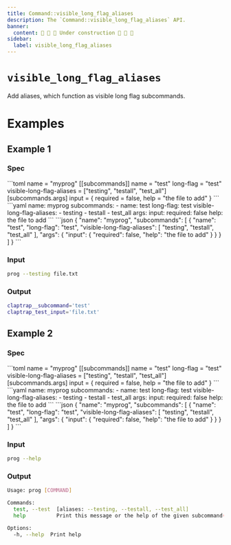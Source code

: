 ```yaml
---
title: Command::visible_long_flag_aliases
description: The `Command::visible_long_flag_aliases` API.
banner:
  content: 🚧 🚧 🚧 Under construction 🚧 🚧 🚧
sidebar:
  label: visible_long_flag_aliases
---
```



# `visible_long_flag_aliases` <LinkButton href="https://docs.rs/clap/latest/clap/struct.Command.html#method.visible_long_flag_aliases" icon="open-book" variant="minimal"></LinkButton>

<Badge text="since 0.1.0" size="small" />

Add aliases, which function as visible long flag subcommands.

# Examples
## Example 1

### Spec

<Tabs syncKey="format">
  <TabItem label="TOML">
```toml
name = "myprog"
[[subcommands]]
name = "test"
long-flag = "test"
visible-long-flag-aliases = ["testing", "testall", "test_all"]
[subcommands.args]
input = { required = false, help = "the file to add" }
```
  </TabItem>
  <TabItem label="YAML">
```yaml
name: myprog
subcommands:
- name: test
  long-flag: test
  visible-long-flag-aliases:
  - testing
  - testall
  - test_all
  args:
    input:
      required: false
      help: the file to add
```
  </TabItem>
  <TabItem label="JSON">
```json
{
  "name": "myprog",
  "subcommands": [
    {
      "name": "test",
      "long-flag": "test",
      "visible-long-flag-aliases": [
        "testing",
        "testall",
        "test_all"
      ],
      "args": {
        "input": {
          "required": false,
          "help": "the file to add"
        }
      }
    }
  ]
}
```
  </TabItem>
</Tabs>

### Input

```bash
prog --testing file.txt
```

### Output

```bash
claptrap__subcommand='test'
claptrap_test_input='file.txt'
```
## Example 2

### Spec

<Tabs syncKey="format">
  <TabItem label="TOML">
```toml
name = "myprog"
[[subcommands]]
name = "test"
long-flag = "test"
visible-long-flag-aliases = ["testing", "testall", "test_all"]
[subcommands.args]
input = { required = false, help = "the file to add" }
```
  </TabItem>
  <TabItem label="YAML">
```yaml
name: myprog
subcommands:
- name: test
  long-flag: test
  visible-long-flag-aliases:
  - testing
  - testall
  - test_all
  args:
    input:
      required: false
      help: the file to add
```
  </TabItem>
  <TabItem label="JSON">
```json
{
  "name": "myprog",
  "subcommands": [
    {
      "name": "test",
      "long-flag": "test",
      "visible-long-flag-aliases": [
        "testing",
        "testall",
        "test_all"
      ],
      "args": {
        "input": {
          "required": false,
          "help": "the file to add"
        }
      }
    }
  ]
}
```
  </TabItem>
</Tabs>

### Input

```bash
prog --help
```

### Output

```bash
Usage: prog [COMMAND]

Commands:
  test, --test  [aliases: --testing, --testall, --test_all]
  help          Print this message or the help of the given subcommand(s)

Options:
  -h, --help  Print help
```

